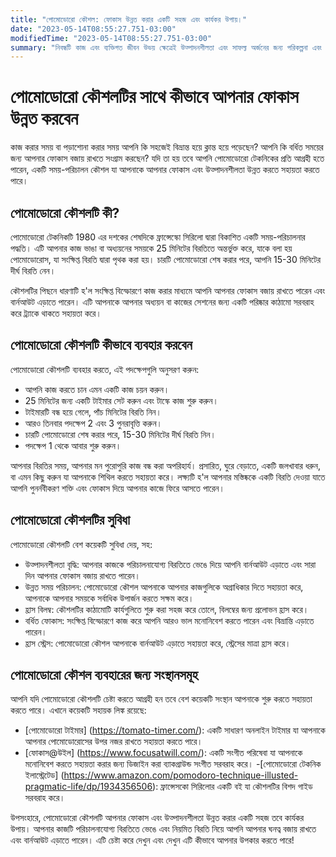 ```yaml
---
title: "পোমোডোরো কৌশল: ফোকাস উন্নত করার একটি সহজ এবং কার্যকর উপায়।"
date: "2023-05-14T08:55:27.751-03:00"
modifiedTime: "2023-05-14T08:55:27.751-03:00"
summary: "নিবন্ধটি কাজ এবং ব্যক্তিগত জীবন উভয় ক্ষেত্রেই উত্পাদনশীলতা এবং সাফল্য অর্জনের জন্য পরিকল্পনা এবং সংস্থার গুরুত্বের উপর জোর দেয়। এটি আরও পড়ার জন্য সম্পর্কিত সংস্থানগুলির উল্লেখও সরবরাহ করে।"
---
```


# পোমোডোরো কৌশলটির সাথে কীভাবে আপনার ফোকাস উন্নত করবেন

কাজ করার সময় বা পড়াশোনা করার সময় আপনি কি সহজেই বিভ্রান্ত হয়ে ক্লান্ত হয়ে পড়েছেন? আপনি কি বর্ধিত সময়ের জন্য আপনার ফোকাস বজায় রাখতে সংগ্রাম করছেন? যদি তা হয় তবে আপনি পোমোডোরো টেকনিকের প্রতি আগ্রহী হতে পারেন, একটি সময়-পরিচালন কৌশল যা আপনাকে আপনার ফোকাস এবং উত্পাদনশীলতা উন্নত করতে সহায়তা করতে পারে।

## পোমোডোরো কৌশলটি কী?

পোমোডোরো টেকনিকটি 1980 এর দশকের শেষদিকে ফ্রান্সেস্কো সিরিলো দ্বারা বিকাশিত একটি সময়-পরিচালনার পদ্ধতি। এটি আপনার কাজ ভাঙা বা অধ্যয়নের সময়কে 25 মিনিটের বিরতিতে অন্তর্ভুক্ত করে, যাকে বলা হয় পোমোডোরোস, যা সংক্ষিপ্ত বিরতি দ্বারা পৃথক করা হয়। চারটি পোমোডোরো শেষ করার পরে, আপনি 15-30 মিনিটের দীর্ঘ বিরতি নেন।

কৌশলটির পিছনে ধারণাটি হ'ল সংক্ষিপ্ত বিস্ফোরণে কাজ করার মাধ্যমে আপনি আপনার ফোকাস বজায় রাখতে পারেন এবং বার্নআউট এড়াতে পারেন। এটি আপনাকে আপনার অধ্যয়ন বা কাজের সেশনের জন্য একটি পরিষ্কার কাঠামো সরবরাহ করে ট্র্যাকে থাকতে সহায়তা করে।

## পোমোডোরো কৌশলটি কীভাবে ব্যবহার করবেন

পোমোডোরো কৌশলটি ব্যবহার করতে, এই পদক্ষেপগুলি অনুসরণ করুন:

- আপনি কাজ করতে চান এমন একটি কাজ চয়ন করুন।
- 25 মিনিটের জন্য একটি টাইমার সেট করুন এবং টাস্কে কাজ শুরু করুন।
- টাইমারটি বন্ধ হয়ে গেলে, পাঁচ মিনিটের বিরতি নিন।
- আরও তিনবার পদক্ষেপ 2 এবং 3 পুনরাবৃত্তি করুন।
- চারটি পোমোডোরো শেষ করার পরে, 15-30 মিনিটের দীর্ঘ বিরতি নিন।
- পদক্ষেপ 1 থেকে আবার শুরু করুন।

আপনার বিরতির সময়, আপনার মন পুরোপুরি কাজ বন্ধ করা অপরিহার্য। প্রসারিত, ঘুরে বেড়াতে, একটি জলখাবার ধরুন, বা এমন কিছু করুন যা আপনাকে শিথিল করতে সহায়তা করে। লক্ষ্যটি হ'ল আপনার মস্তিষ্ককে একটি বিরতি দেওয়া যাতে আপনি পুনর্নবীকরণ শক্তি এবং ফোকাস দিয়ে আপনার কাজে ফিরে আসতে পারেন।

## পোমোডোরো কৌশলটির সুবিধা

পোমোডোরো কৌশলটি বেশ কয়েকটি সুবিধা দেয়, সহ:

- উত্পাদনশীলতা বৃদ্ধি: আপনার কাজকে পরিচালনাযোগ্য বিরতিতে ভেঙে দিয়ে আপনি বার্নআউট এড়াতে এবং সারা দিন আপনার ফোকাস বজায় রাখতে পারেন।
- উন্নত সময় পরিচালন: পোমোডোরো কৌশল আপনাকে আপনার কাজগুলিকে অগ্রাধিকার দিতে সহায়তা করে, আপনাকে আপনার সময়কে সর্বাধিক উপার্জন করতে সক্ষম করে।
- হ্রাস বিলম্ব: কৌশলটির কাঠামোটি কার্যগুলিতে শুরু করা সহজ করে তোলে, বিলম্বের জন্য প্রলোভন হ্রাস করে।
- বর্ধিত ফোকাস: সংক্ষিপ্ত বিস্ফোরণে কাজ করে আপনি আরও ভাল মনোনিবেশ করতে পারেন এবং বিভ্রান্তি এড়াতে পারেন।
- হ্রাস স্ট্রেস: পোমোডোরো কৌশল আপনাকে বার্নআউট এড়াতে সহায়তা করে, স্ট্রেসের মাত্রা হ্রাস করে।

## পোমোডোরো কৌশল ব্যবহারের জন্য সংস্থানসমূহ

আপনি যদি পোমোডোরো কৌশলটি চেষ্টা করতে আগ্রহী হন তবে বেশ কয়েকটি সংস্থান আপনাকে শুরু করতে সহায়তা করতে পারে। এখানে কয়েকটি সহায়ক লিঙ্ক রয়েছে:

- [পোমোডোরো টাইমার] (https://tomato-timer.com/): একটি সাধারণ অনলাইন টাইমার যা আপনাকে আপনার পোমোডোরোসের উপর নজর রাখতে সহায়তা করতে পারে।
- [ফোকাস@উইল] (https://www.focusatwill.com/): একটি সংগীত পরিষেবা যা আপনাকে মনোনিবেশ করতে সহায়তা করার জন্য ডিজাইন করা ব্যাকগ্রাউন্ড সংগীত সরবরাহ করে।
-[পোমোডোরো টেকনিক ইলাস্ট্রেটেড] (https://www.amazon.com/pomodoro-technique-illusted-pragmatic-life/dp/1934356506): ফ্রান্সেসকো সিরিলোর একটি বই যা কৌশলটির বিশদ গাইড সরবরাহ করে।

উপসংহারে, পোমোডোরো কৌশলটি আপনার ফোকাস এবং উত্পাদনশীলতা উন্নত করার একটি সহজ তবে কার্যকর উপায়। আপনার কাজটি পরিচালনাযোগ্য বিরতিতে ভেঙে এবং নিয়মিত বিরতি নিয়ে আপনি আপনার ঘনত্ব বজায় রাখতে এবং বার্নআউট এড়াতে পারেন। এটি চেষ্টা করে দেখুন এবং দেখুন এটি কীভাবে আপনার উপকার করতে পারে!